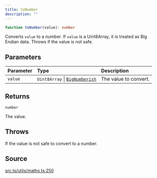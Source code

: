 ```yaml
---
title: toNumber
description: ""
---
```


```ts
function toNumber(value): number
```

Converts `value` to a number. If `value` is a Uint8Array, it
 is treated as Big Endian data. Throws if the value is not safe.

## Parameters

| Parameter | Type | Description |
| :------ | :------ | :------ |
| `value` | `Uint8Array` \| [`BigNumberish`](/content/type-aliases/BigNumberish.mdx) | The value to convert. |

## Returns

`number`

The value.

## Throws

If the value is not safe to convert to a number.

## Source

[src.ts/utils/maths.ts:250](https://github.com/dominant-strategies/quais-6.js/blob/3f482dd134064d41657ff7dc9ba8162f741c9c83/src.ts/utils/maths.ts#L250)
